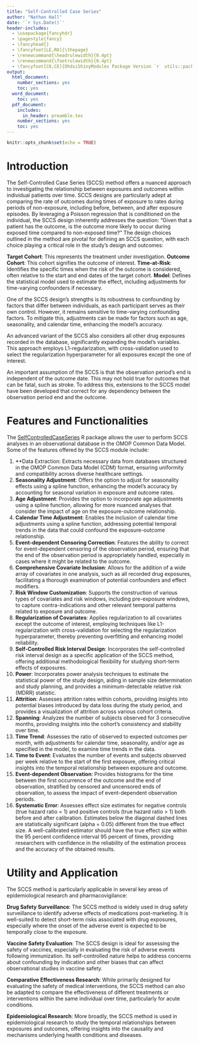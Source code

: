 ```yaml
---
title: "Self-Controlled Case Series"
author: "Nathan Hall"
date: '`r Sys.Date()`'
header-includes:
  - \usepackage{fancyhdr}
  - \pagestyle{fancy}
  - \fancyhead{}
  - \fancyfoot[LE,RO]{\thepage}
  - \renewcommand{\headrulewidth}{0.4pt}
  - \renewcommand{\footrulewidth}{0.4pt}
  - \fancyfoot[CO,CE]{OhdsiShinyModules Package Version `r  utils::packageVersion("OhdsiShinyModules")`}
output:
  html_document:
    number_sections: yes
    toc: yes
  word_document:
    toc: yes
  pdf_document:
    includes:
      in_header: preamble.tex
    number_sections: yes
    toc: yes
---
```


```{=html}
<!--
%\VignetteEngine{knitr}
%\VignetteIndexEntry{Adding Shiny Modules}
-->
```
```r
knitr::opts_chunk$set(echo = TRUE)
```

# Introduction

The Self-Controlled Case Series (SCCS) method offers a nuanced approach to investigating the relationship between exposures and outcomes within individual patients over time. SCCS designs are particularly adept at comparing the rate of outcomes during times of exposure to rates during periods of non-exposure, including before, between, and after exposure episodes. By leveraging a Poisson regression that is conditioned on the individual, the SCCS design inherently addresses the question: “Given that a patient has the outcome, is the outcome more likely to occur during exposed time compared to non-exposed time?” The design choices outlined in the method are pivotal for defining an SCCS question, with each choice playing a critical role in the study's design and outcomes:

**Target Cohort**: This represents the treatment under investigation.
**Outcome Cohort**: This cohort signifies the outcome of interest.
**Time-at-Risk**: Identifies the specific times when the risk of the outcome is considered, often relative to the start and end dates of the target cohort.
**Model**: Defines the statistical model used to estimate the effect, including adjustments for time-varying confounders if necessary.

One of the SCCS design's strengths is its robustness to confounding by factors that differ between individuals, as each participant serves as their own control. However, it remains sensitive to time-varying confounding factors. To mitigate this, adjustments can be made for factors such as age, seasonality, and calendar time, enhancing the model's accuracy.

An advanced variant of the SCCS also considers all other drug exposures recorded in the database, significantly expanding the model's variables. This approach employs L1-regularization, with cross-validation used to select the regularization hyperparameter for all exposures except the one of interest.

An important assumption of the SCCS is that the observation period's end is independent of the outcome date. This may not hold true for outcomes that can be fatal, such as stroke. To address this, extensions to the SCCS model have been developed that correct for any dependency between the observation period end and the outcome.

# Features and Functionalities

The [SelfControlledCaseSeries](https://ohdsi.github.io/SelfControlledCaseSeries/ "SCCS") R package allows the user to perform SCCS analyses in an observational database in the OMOP Common Data Model. Some of the features offered by the SCCS module include:

1. **Data Extraction: Extracts necessary data from databases structured in the OMOP Common Data Model (CDM) format, ensuring uniformity and compatibility across diverse healthcare settings.
2. **Seasonality Adjustment**: Offers the option to adjust for seasonality effects using a spline function, enhancing the model's accuracy by accounting for seasonal variation in exposure and outcome rates.
3. **Age Adjustment**: Provides the option to incorporate age adjustments using a spline function, allowing for more nuanced analyses that consider the impact of age on the exposure-outcome relationship.
4. **Calendar Time Adjustment**: Enables the inclusion of calendar time adjustments using a spline function, addressing potential temporal trends in the data that could confound the exposure-outcome relationship.
5. **Event-dependent Censoring Correction**: Features the ability to correct for event-dependent censoring of the observation period, ensuring that the end of the observation period is appropriately handled, especially in cases where it might be related to the outcome.
6. **Comprehensive Covariate Inclusion**: Allows for the addition of a wide array of covariates in one analysis, such as all recorded drug exposures, facilitating a thorough examination of potential confounders and effect modifiers.
7. **Risk Window Customization**: Supports the construction of various types of covariates and risk windows, including pre-exposure windows, to capture contra-indications and other relevant temporal patterns related to exposure and outcome.
8. **Regularization of Covariates**: Applies regularization to all covariates except the outcome of interest, employing techniques like L1-regularization with cross-validation for selecting the regularization hyperparameter, thereby preventing overfitting and enhancing model reliability.
9. **Self-Controlled Risk Interval Design**: Incorporates the self-controlled risk interval design as a specific application of the SCCS method, offering additional methodological flexibility for studying short-term effects of exposures.
10.  **Power**: Incorporates power analysis techniques to estimate the statistical power of the study design, aiding in sample size determination and study planning, and provides a minimum-detectable relative risk (MDRR) statistic.
11.  **Attrition**:  Assesses attrition rates within cohorts, providing insights into potential biases introduced by data loss during the study period, and provides a visualization of attrition across various cohort criteria.
12. **Spanning**: Analyzes the number of subjects observed for 3 consecutive months, providing insights into the cohort's consistency and stability over time.
13. **Time Trend**: Assesses the ratio of observed to expected outcomes per month, with adjustments for calendar time, seasonality, and/or age as specified in the model, to examine time trends in the data.
14. **Time to Event**: Evaluates the number of events and subjects observed per week relative to the start of the first exposure, offering critical insights into the temporal relationship between exposure and outcome.
15. **Event-dependent Observation**: Provides histograms for the time between the first occurrence of the outcome and the end of observation, stratified by censored and uncensored ends of observation, to assess the impact of event-dependent observation periods.
16. **Systematic Error**: Assesses effect size estimates for negative controls (true hazard ratio = 1) and positive controls (true hazard ratio > 1) both before and after calibration. Estimates below the diagonal dashed lines are statistically significant (alpha = 0.05) different from the true effect size. A well-calibrated estimator should have the true effect size within the 95 percent confidence interval 95 percent of times, providing researchers with confidence in the reliability of the estimation process and the accuracy of the obtained results.

# Utility and Application

The SCCS method is particularly applicable in several key areas of epidemiological research and pharmacovigilance:

**Drug Safety Surveillance**: The SCCS method is widely used in drug safety surveillance to identify adverse effects of medications post-marketing. It is well-suited to detect short-term risks associated with drug exposures, especially where the onset of the adverse event is expected to be temporally close to the exposure.

**Vaccine Safety Evaluation**: The SCCS design is ideal for assessing the safety of vaccines, especially in evaluating the risk of adverse events following immunization. Its self-controlled nature helps to address concerns about confounding by indication and other biases that can affect observational studies in vaccine safety.

**Comparative Effectiveness Research**: While primarily designed for evaluating the safety of medical interventions, the SCCS method can also be adapted to compare the effectiveness of different treatments or interventions within the same individual over time, particularly for acute conditions.

**Epidemiological Research**: More broadly, the SCCS method is used in epidemiological research to study the temporal relationships between exposures and outcomes, offering insights into the causality and mechanisms underlying health conditions and diseases.
